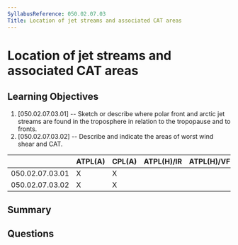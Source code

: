 ```yaml
---
SyllabusReference: 050.02.07.03
Title: Location of jet streams and associated CAT areas
---
```


# Location of jet streams and associated CAT areas

## Learning Objectives

1. [050.02.07.03.01] -- Sketch or describe where polar front and arctic jet
   streams are found in the troposphere in relation to the tropopause and to
   fronts.
2. [050.02.07.03.02] -- Describe and indicate the areas of worst wind shear and
   CAT.

|                 | ATPL(A) | CPL(A) | ATPL(H)/IR | ATPL(H)/VFR | CPL(H) | IR  | CBIR(A) |
| --------------- | ------- | ------ | ---------- | ----------- | ------ | --- | ------- |
| 050.02.07.03.01 | X       | X      |            |             |        |     |         |
| 050.02.07.03.02 | X       | X      |            |             |        |     |         |

## Summary

## Questions
